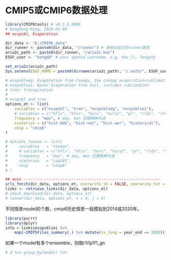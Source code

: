 
# CMIP5或CMIP6数据处理 {#sp_cmip6}

```r
library(CMIP6tools) # v0.1.5.9000
# Dongdong Kong, 2020-01-09
## evspsbl, Evaporation

dir_data <- "E:/CMIP6_data"
dir_runner <- paste0(dir_data, "/runner") # 请核对自己的runner路径
aria2c_path <- paste0(dir_runner, "/aria2c.bat")
ESGF_user <- "kongdd" # your openid username, e.g. how_ll, fengshy

set_aria2c(aria2c_path)
Sys.setenv(ESGF_HOME = paste0(dirname(aria2c_path), "/.auth/", ESGF_user))

# evspsblveg: Evaporation from Canopy, the canopy evaporation+sublimation (if present in model)
# evspsblsoi: Water Evaporation from Soil, includes sublimation
# tran: transpiration
#
# evspsbl and tran
options_et <- list(
    variables = c("evspsbl", "tran", "evspsblveg", "evspsblsoi"),
    # variables = c("hfls", "hfss", "hurs", "hurs2", "pr", "rlds", "sfcWind", "tas", "tasmax", "tasmin")[-4]
    frequency = "mon", # day, mon 仅限两种可选
    scenarios = c("hist-GHG", "hist-nat", "hist-aer", "historical"),
    cmip = "cmip6"
)

# options_tasmax <- list(
#     variables   = "tasmax",
#     # variables = c("hfls", "hfss", "hurs", "hurs2", "pr", "rlds", "sfcWind", "tas", "tasmax", "tasmin")[-4]
#     frequency   = "day", # day, mon 仅限两种可选
#     scenarios   = "ssp245",
#     cmip        = "cmip6"
# )

## main ------------------------------------------------------------
urls_fetch(dir_data, options_et, overwrite_sh = FALSE, overwrite_txt = FALSE, nchar_ensemble = 6)
links <- retrieve_links(dir_data, options_et)
# check_download(dir_data, options_et)
# runner(dir_data, options_et, x = 4, j = 4)
```
不同情景model的个数，cmip6历史情景一般模拟到2014或2020年。

```r
library(purrr)
library(dplyr)
info = links$evspsblsoi %>%
    map(~CMIP5Files_summary(.) %>% mutate(is_long = year_end == 2020))
```

如果一个model有多个ensemble，则取r1i1p1f1_gn

```r
# d %>% group_by(model) %>%   
```


